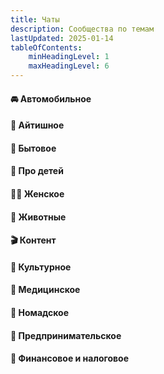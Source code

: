 ```yaml
---
title: Чаты
description: Сообщества по темам
lastUpdated: 2025-01-14
tableOfContents:
    minHeadingLevel: 1
    maxHeadingLevel: 6
---
```



#### 🚘 Автомобильное

<LinkCard title="Испания. Авто" description="" href="https://t.me/drive_es" target="_blank"  />

#### 🐞 Айтишное

<LinkCard title="IT España" description="" href="https://t.me/IT_Spain" target="_blank"  />
<LinkCard title="Madrid Tech Community" description="" href="https://t.me/imaguru_tech" target="_blank"  />

#### 🏡 Бытовое

<LinkCard title="Испания. Дом" description="" href="https://t.me/esp_casa" target="_blank"  />

#### 🐰 Про детей

<LinkCard title="Беременность/роды Мадрид" description="" href="https://chat.whatsapp.com/GoQ1itA57bZHsHKca4tHOS" target="_blank"  />
<LinkCard title="🌼 Мамочки Мадрид Испания 🇪🇸" description="" href="https://t.me/madresenmadrid" target="_blank"  />

#### 🤷‍♀️ Женское

<LinkCard title="Номадки в Мадриде без диктатуры" description="" href="https://t.me/madridnomadesse" target="_blank"  />
<LinkCard title="Madrid Women 🖤" description="" href="https://t.me/women_madrid" target="_blank"  />
<LinkCard title="Girls and Madrid" description="" href="https://t.me/girlsandmadrid" target="_blank"  />

#### 🐾 Животные

<LinkCard title="Испания с питомцем"  href="https://t.me/+7VxrgTDXQiFjMTU6" target="_blank"  />

#### 🎬 Контент

<LinkCard title="Мадридские киношники"
          description="Сообщество фотографов, видеографов, сценаристов и всех, кто связан с кино и созданием контента"
          href="https://t.me/kinomadrid" target="_blank"  />

#### 👺 Культурное

<LinkCard title="ПО ИСПАНИИ 🌞 Клуб Активных Путешественников" description="" href="https://t.me/+dOJBA9UoEwYxYjlk" target="_blank"  />
<LinkCard title="Испания. Афиша" description="Анонсы событий в Испании. Концерты, фестивали, спорт, кино, выставки." href="https://t.me/esp_eventos" target="_blank"  />

#### 🏥 Медицинское

<LinkCard title="Испания. Здоровье" description="" href="https://t.me/esp_salud" target="_blank"  />
<LinkCard title="Chat Apteka Spain🧬EpiGen" description="" href="https://t.me/aptekabrc" target="_blank"  />

#### 🫨 Номадское

<LinkCard title="Номады в Мадриде" description="" href="https://t.me/+4ccS_x5DADAwMjM6" target="_blank"  />
<LinkCard title="Чат Digital Nomad Spain 🇪🇸 Цифровые кочевники: Испания" description="" href="https://t.me/chatfornomads" target="_blank"  />
<LinkCard title="Digital Nomad Visa to Spain" description="" href="https://t.me/digitalnomadvisatospain" target="_blank"  />
<LinkCard title="🇪🇸 Испания MigRun: релокация, эмиграция, digital nomad, другие визы и не только" description="" href="https://t.me/spain_migrun" target="_blank"  />
<LinkCard title="Виза D Испания" description="" href="https://t.me/visadesp" target="_blank"  />
<LinkCard title="Номады Испании говорят за жизнь" description="Культурный флуд чат" href="https://t.me/nomadsgowild" target="_blank"  />
<LinkCard title="Испанский Паспорт" description="Все о гражданстве Испании: вопросы, требования, процесс, личный опыт" href="https://t.me/esp_citizen" target="_blank"  />

#### 👔 Предпринимательское

<LinkCard title="Деловой Мадрид" description="" href="https://t.me/madridbusiness" target="_blank"  />

#### 💸 Финансовое и налоговое

<LinkCard title="Испания. Деньги" description="Банки, карты, переводы, налоги, страховки, бизнес" href="https://t.me/esp_dinero" target="_blank"  />
<LinkCard title="Налоги 🇪🇸 Digital Nomad Visa Spain. 🇪🇸 Цифровые кочевники Испания" description="" href="https://t.me/taxesnomadspain" target="_blank"  />
<LinkCard title="Деньги. Инвестиции. Налоги" description="" href="https://t.me/eumoney" target="_blank"  />
